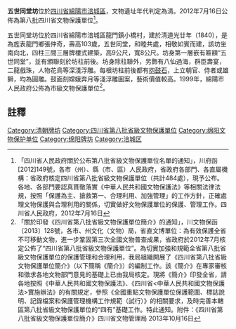 {{msg:四川省文物保護單位
|名稱 = 五世同堂坊
|編號 = 165
|圖片 = 
|級別 = S8
|分類 = 
|時代 = [[清代|清代]]
|地点 = [[四川省|四川省]][[綿陽市|綿陽市]][[涪城區|涪城區]]
|坐標 =
|登錄 = 2012年7月16日
}}
'''五世同堂坊'''位於[[四川省|四川省]][[綿陽市|綿陽市]][[涪城區|涪城區]]，文物遺址年代判定為清。2012年7月16日公佈為第八批四川省文物保護單位<ref>「四川省人民政府關於公布第八批省級文物保護單位名單的通知」，川府函[2012]149號，各市（州）、縣（市、區）人民政府，省政府各部門、各直屬機構：省政府核定四川省第八批省級文物保護單位（共計484處），現予公布。各地、各部門要認真貫徹落實《中華人民共和國文物保護法》等相關法律法規，按照「保護為主、搶救第一、合理利用、加強管理」的工作方針，正確處理文物保護與合理利用的關係，切實做好文物保護單位的保護、管理工作。四川省人民政府，2012年7月16日</ref>。

五世同堂坊位於四川省綿陽市涪城區龍門鎮小橋村，建於清道光廿年（1840），是為旌表龍門鄉張仲奇，壽高103歲，五世同堂，和睦共處，相敬如賓而建，該坊坐南向北，四柱三間三層牌樓式建築，高9公尺，寬8公尺。坊身第一層嵌有匾額“五世同堂”，並有頒聯刻於坊柱前後。坊身除柱聯外，另飾有八仙過海，群臣壽宴，二龍戲珠，人物花鳥等深淺浮雕。每根坊柱前後都有[[抱鼓石|抱鼓石]]，上立朝官、侍者或雄獅，均為圓雕。鼓面刻嫦娥奔月等淺浮雕圖案，藝術價值較高。1999年，綿陽市人民政府公佈為市級文物保護單位<ref>「關於印發《四川省第八批省級文物保護單位簡介》的通知」，川文物保函〔2013〕128號，各市、州文化（文物）局，省直文博單位：為有效保護全省不可移動文物，進一步鞏固第三次全國文物普查成果，省政府於2012年7月核定公佈了“四川省第八批省級文物保護單位”。為切實加強和規範全省第八批省級文物保護單位的保護管理和合理利用，我局組織開展了《四川省第八批省級文物保護單位簡介》（以下簡稱《簡介》）的編制工作。該《簡介》在專家審核和徵求各地文物部門意見的基礎上已由我局核定。現將《簡介》印發全省，請各地按照《中華人民共和國文物保護法》、《四川省<中華人民共和國文物保護法>實施辦法》的有關規定，參照《全國重點文物保護單位保護範圍、標誌說明、記錄檔案和保護管理機構工作規範（試行）》的相關要求，及時完善本轄區第八批省級文物保護單位的“四有”基礎工作。特此通知。附件：《四川省第八批省級文物保護單位簡介》四川省文物管理局  2013年10月16日</ref>。
==註釋==
{{reflist}}
{{绵阳市境内的四川省文物保护单位}}
[[Category:清朝牌坊|Category:清朝牌坊]]
[[Category:四川省第八批省級文物保護單位|Category:四川省第八批省級文物保護單位]]
[[Category:绵阳文物保护单位|Category:绵阳文物保护单位]]
[[Category:绵阳牌坊|Category:绵阳牌坊]]
[[Category:涪城区|Category:涪城区]]